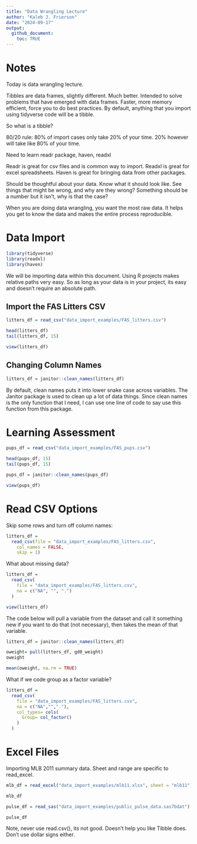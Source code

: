 ```yaml
---
title: "Data Wrangling Lecture"
author: "Kaleb J. Frierson"
date: "2024-09-17"
output: 
  github_document: 
    toc: TRUE
---
```


# Notes

Today is data wrangling lecture. 

Tibbles are data frames, slightly different. Much better. Intended to solve problems that have emerged with data frames. Faster, more memory efficient, force you to do best practices. By default, anything that you import using tidyverse code will be a tibble. 

So what is a tibble? 

80/20 rule: 80% of import cases only take 20% of your time. 20% however will take like 80% of your time. 

Need to learn readr package, haven, readxl 

Readr is great for csv files and is common way to import. Readxl is great for excel spreadsheets. Haven is great for bringing data from other packages. 

Should be thoughtful about your data. Know what it should look like. See things that might be wrong, and why are they wrong? Something should be a number but it isn't, why is that the case? 

When you are doing data wrangling, you want the most raw data. It helps you get to know the data and makes the entire process reproducible. 

# Data Import

```r
library(tidyverse)
library(readxl)
library(haven) 
```

We will be importing data within this document. Using R projects makes relative paths very easy. So as long as your data is in your project, its easy and doesn't require an absolute path. 

## Import the FAS Litters CSV

```r
litters_df = read_csv("data_import_examples/FAS_litters.csv")

head(litters_df)
tail(litters_df, 15)
```

```r
view(litters_df)
```


## Changing Column Names


```r
litters_df = janitor::clean_names(litters_df)
```

By default, clean names puts it into lower snake case across variables. The Janitor package is used to clean up a lot of data things. Since clean names is the only function that I need, I can use one line of code to say use this function from this package. 


# Learning Assessment

```r
pups_df = read_csv("data_import_examples/FAS_pups.csv")
```

```r
head(pups_df, 15)
tail(pups_df, 15)
```

```r
pups_df = janitor::clean_names(pups_df)
```

```r
view(pups_df)
```


# Read CSV Options

Skip some rows and turn off column names: 

```r
litters_df = 
  read_csv(file = "data_import_examples/FAS_litters.csv", 
    col_names = FALSE, 
    skip = 1) 
```

What about missing data? 

```r
litters_df = 
  read_csv(
    file = "data_import_examples/FAS_litters.csv",
    na = c("NA", "", ".")
  )

```


```r
view(litters_df)
```

The code below will pull a variable from the dataset and call it something new if you want to do that (not necessary), then takes the mean of that variable. 

```r
litters_df = janitor::clean_names(litters_df) 

oweight= pull(litters_df, gd0_weight)
oweight

mean(oweight, na.rm = TRUE)
```

What if we code group as a factor variable? 

```r
litters_df = 
  read_csv(
    file = "data_import_examples/FAS_litters.csv", 
    na = c("NA","","."),
    col_types= cols(
      Group= col_factor()
    )
  )

```


# Excel Files

Importing MLB 2011 summary data. Sheet and range are specific to read_excel. 

```r
mlb_df = read_excel("data_import_examples/mlb11.xlsx", sheet = "mlb11")

mlb_df
```

```r
pulse_df = read_sas("data_import_examples/public_pulse_data.sas7bdat")

pulse_df
```

Note, never use read.csv(), its not good. Doesn't help you like Tibble does. Don't use dollar signs either. 



